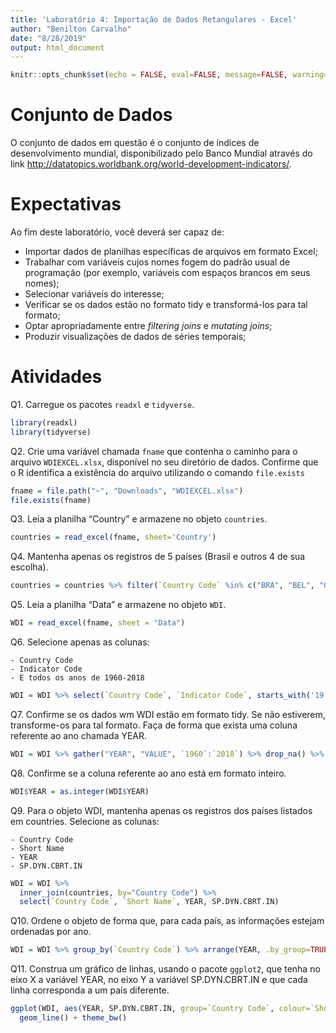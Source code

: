 ```yaml
---
title: 'Laboratório 4: Importação de Dados Retangulares - Excel'
author: "Benilton Carvalho"
date: "8/28/2019"
output: html_document
---
```


```r
knitr::opts_chunk$set(echo = FALSE, eval=FALSE, message=FALSE, warning=FALSE)
```

# Conjunto de Dados

O conjunto de dados em questão é o conjunto de índices de desenvolvimento mundial, disponibilizado pelo Banco Mundial através do link [http://datatopics.worldbank.org/world-development-indicators/](http://datatopics.worldbank.org/world-development-indicators/).

# Expectativas

Ao fim deste laboratório, você deverá ser capaz de:

- Importar dados de planilhas específicas de arquivos em formato Excel;
- Trabalhar com variáveis cujos nomes fogem do padrão usual de programação (por exemplo, variáveis com espaços brancos em seus nomes);
- Selecionar variáveis do interesse;
- Verificar se os dados estão no formato tidy e transformá-los para tal formato;
- Optar apropriadamente entre *filtering joins* e *mutating joins*;
- Produzir visualizações de dados de séries temporais;

# Atividades

Q1. Carregue os pacotes `readxl` e `tidyverse`.

```r
library(readxl)
library(tidyverse)
```

Q2. Crie uma variável chamada `fname` que contenha o caminho para o arquivo `WDIEXCEL.xlsx`, disponível no seu diretório de dados. Confirme que o R identifica a existência do arquivo utilizando o comando `file.exists`

```r
fname = file.path("~", "Downloads", "WDIEXCEL.xlsx")
file.exists(fname)
```

Q3. Leia a planilha "Country" e armazene no objeto `countries`.

```r
countries = read_excel(fname, sheet='Country')
```

Q4. Mantenha apenas os registros de 5 países (Brasil e outros 4 de sua escolha).

```r
countries = countries %>% filter(`Country Code` %in% c("BRA", "BEL", "GBR", "KOR", "SWE"))
```

Q5. Leia a planilha "Data" e armazene no objeto `WDI`.

```r
WDI = read_excel(fname, sheet = "Data")
```

Q6. Selecione apenas as colunas:

    - Country Code
    - Indicator Code
    - E todos os anos de 1960-2018

```r
WDI = WDI %>% select(`Country Code`, `Indicator Code`, starts_with('19'), starts_with('20'))
```

Q7. Confirme se os dados wm WDI estão em formato tidy. Se não estiverem, transforme-os para tal formato. Faça de forma que exista uma coluna referente ao ano chamada YEAR.

```r
WDI = WDI %>% gather("YEAR", "VALUE", `1960`:`2018`) %>% drop_na() %>% spread(`Indicator Code`, VALUE)
```

Q8. Confirme se a coluna referente ao ano está em formato inteiro.

```r
WDI$YEAR = as.integer(WDI$YEAR)
```

Q9. Para o objeto WDI, mantenha apenas os registros dos países listados em countries. Selecione as colunas:

    - Country Code
    - Short Name
    - YEAR
    - SP.DYN.CBRT.IN

```r
WDI = WDI %>%
  inner_join(countries, by="Country Code") %>%
  select(`Country Code`, `Short Name`, YEAR, SP.DYN.CBRT.IN)
```

Q10. Ordene o objeto de forma que, para cada país, as informações estejam ordenadas por ano.

```r
WDI = WDI %>% group_by(`Country Code`) %>% arrange(YEAR, .by_group=TRUE)
```

Q11. Construa um gráfico de linhas, usando o pacote `ggplot2`, que tenha no eixo X a variável YEAR, no eixo Y a variável SP.DYN.CBRT.IN e que cada linha corresponda a um país diferente.

```r
ggplot(WDI, aes(YEAR, SP.DYN.CBRT.IN, group=`Country Code`, colour=`Short Name`)) +
  geom_line() + theme_bw()
```

